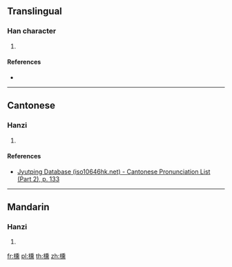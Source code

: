 {{character info/new}}
==Translingual==

===Han character===
{{Han char|rn=75|rad=木|as=14|sn=18|four=|canj=DHGF|ids=⿰木熏}}

# {{defn|Han|sort=木14}}

====References====
* {{Han ref|kx=0559.130|dkj=15758|dj=0948.280|hdz=21309.020|uh=6AC4|ud=27332}}

----

==Cantonese==

===Hanzi===
{{yue-hanzi|jyut=[[ceon1]]|y=cheun1}}

# {{defn|lang=yue|sort=木14}}

====References====
*[http://www.iso10646hk.net/jp/document/download.jsp Jyutping Database (iso10646hk.net) - Cantonese Pronunciation List (Part 2), p. 133]

----

==Mandarin==

===Hanzi===
{{cmn-hanzi|pin=[[chūn]] ([[chun1]])|wg=ch'un<sup>1</sup>}}

# {{defn|lang=cmn|sort=木14}}

[[fr:櫄]]
[[pl:櫄]]
[[th:櫄]]
[[zh:櫄]]